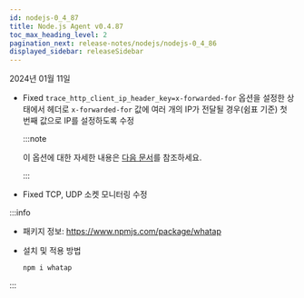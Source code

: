 ```yaml
---
id: nodejs-0_4_87
title: Node.js Agent v0.4.87
toc_max_heading_level: 2
pagination_next: release-notes/nodejs/nodejs-0_4_86
displayed_sidebar: releaseSidebar
---
```


2024년 01월 11일

- <Status>Fixed</Status> <code>trace_http_client_ip_header_key=x-forwarded-for</code> 옵션을 설정한 상태에서 헤더로 <code>x-forwarded-for</code> 값에 여러 개의 IP가 전달될 경우(쉼표 기준) 첫 번째 값으로 IP를 설정하도록 수정

  :::note

  이 옵션에 대한 자세한 내용은 [다음 문서](../../nodejs/agent-number-of-user#trace_http_client_ip_header_key)를 참조하세요.

  :::

- <Status>Fixed</Status> TCP, UDP 소켓 모니터링 수정

:::info

* 패키지 정보: https://www.npmjs.com/package/whatap

* 설치 및 적용 방법

  ```bash
  npm i whatap
  ```

:::